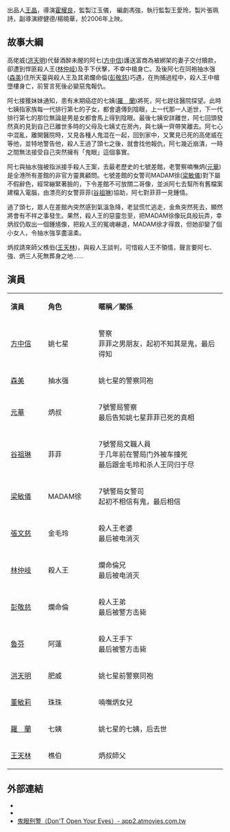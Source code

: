 {{Infobox Film
| name               = 鬼眼刑警(2006)
| original_name      = ''{{lang|en|Don'T Open Your Eyes}}''
| image              = 
| caption            = 
| director           = [[霍耀良|霍耀良]]
| producer           = 江玉儀
| producer_2         = 王愛玲
| based on           = 
| writer             = 馮強
| starring           = [[方中信|方中信]]、[[森美|森美]]、[[元華|元華]]、[[谷祖琳|谷祖琳]]、[[梁敏儀|梁敏儀]]、[[張文慈|張文慈]]、[[洪天明|洪天明]]
| music              = 羅堅
| cinematography     = 陳廣鴻
| editing            = 張振富
| production_company = {{flagicon|HK}}Mega-Vision Productions Limited (MVP)<br>
| distributor        = 
| released           = {{flagicon|HK}}{{film date|2006|11|5}}
| runtime            = 94分鐘
| rate               = {{HKG}}：IIB
| country            = {{HK}}
| language           = [[粵語|粵語]]
| awards             = 
| budget             = 
| gross              = 
| amg_id             = 
| imdb_id            = tt0798421
| preceded_by        = 
| followed_by        = 
}}
{{engname|《鬼眼刑警》|''Don'T Open Your Eyes''}}出品人[[王晶|王晶]]，導演[[霍耀良|霍耀良]]，監製江玉儀，
編劇馮強，執行監製王愛玲，製片張珮詩，副導演繆健德/楊曉華，於2006年上映。

==故事大綱==
高佬威([[洪天明|洪天明]])代替酒醉未醒的阿七([[方中信|方中信]])護送富商為被綁架的妻子交付贖款，卻遭到悍匪殺人王([[林仲岐|林仲岐]])及手下伏擊，不幸中槍身亡。及後阿七在同袍抽水强([[森美|森美]])住所天臺與殺人王及其弟爛命倫([[彭敬慈|彭敬慈]])巧遇，在拘捕過程中，殺人王中槍墮樓身亡，前誓言死後必變惡鬼報仇。 

阿七接獲妹妹通知，患有末期癌症的七姨([[羅蘭_(香港)|羅　蘭]])將死，阿七趕往醫院探望。此時七姨指家族每一代排行第七的子女，都會遺傳到陰眼，上一代那一人逝世，下一代排行第七的那位無論是男是女都會馬上得到陰眼。最後七姨安詳離世，阿七回頭發然真的見到自己已離世多時的父母及七姨丈在房內，與七姨一齊帶笑離去。阿七心中混亂，離開醫院時，又見各種人鬼混在一起，回到家中，又驚見已死的高佬威在等他，並特地警告他，殺人王過了頭七之後，就會找他報仇，阿七幾近崩潰，一時之間無法接受自己突然擁有「鬼眼」這個事實。 

阿七與抽水強被指派接手殺人王案，去最老歷史的七號差館，老警察喃嘸炳([[元華|元華]])是全港所有差館的非官方靈異顧問。七號差館的女警司MADAM徐([[梁敏儀|梁敏儀]])對下屬不假辭色，經常繃緊著臉的，下令差館不可放關二哥像，並派阿七去幫所有舊檔案建檔入電腦，由漂亮的女警菲菲([[谷祖琳|谷祖琳]])協助，阿七對菲菲一見鍾情。 

過了頭七，眾人在差館內突然感到氣溫急降，老鼠慌忙逃走，金魚突然死去，顯然將會有不祥之事發生。果然，殺人王的惡靈忽至，把MADAM徐像玩具般玩弄，幸炳叔仍取出一個鍾馗像，把殺人王的冤魂嚇退，MADAM徐才得救，但她卻變了個小女人，令抽水強享盡溫柔。 

炳叔請來師父樵伯([[王天林|王天林]])，與殺人王談判，可惜殺人王不領情，聲言要阿七、強、炳三人死無葬身之地……

== 演員 ==
{|class="wikitable" width="60%"
|- style="background:cornflowerblue; color:white" align="center"
|style="width:4%"|'''演員'''||style="width:4%"|'''角色'''||style="width:20%"|'''暱稱／關係'''
|-
|[[方中信|方中信]]||姚七星||警察<br>菲菲之男朋友，起初不知其是鬼，最后得知
|-
|[[森美|森美]]||抽水强||姚七星的警察同袍
|-   
|[[元華|元華]]||炳叔||7號警局警察<br>最后告知姚七星菲菲已死的真相
|-  
|[[谷祖琳|谷祖琳]]||菲菲||7號警局文職人員<br>于几年前在警局门外被车撞死<br>最后跟金毛玲和杀人王同归于尽
|- 
|[[梁敏儀|梁敏儀]]||MADAM徐||7號警局女警司<br>起初不相信有鬼，最后相信
|- 
|[[張文慈|張文慈]]||金毛玲||殺人王老婆<br>最后被电消灭
|-
|[[林仲岐|林仲岐]]||殺人王||爛命倫兄<br>最后被电消灭
|-  	 
|[[彭敬慈|彭敬慈]]||爛命倫||殺人王弟<br>最后被警方击毙
|-
|[[魯芬|魯芬]]||阿蓮||殺人王手下<br>最后被警方击毙
|-
|[[洪天明|洪天明]]||肥威||姚七星前警察同袍
|-
|[[董敏莉|董敏莉]]||珠珠||喃嘸炳女兒
|-
|[[羅蘭_(香港)|羅　蘭]]||七姨||姚七星的七姨，后去世
|-
|[[王天林|王天林]]||樵伯||炳叔師父
|}

== 外部連結 ==
*{{hkmdb title|11510}}
*{{imdb title|tt0798421}}
*[http://app2.atmovies.com.tw/film/fdhk40798421/ 鬼眼刑警（Don'T Open Your Eyes）- app2.atmovies.com.tw]
{{2000年代警匪／黑幫華語電影}}